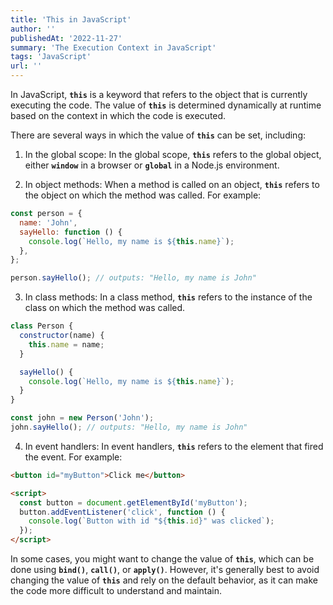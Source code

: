```yaml
---
title: 'This in JavaScript'
author: ''
publishedAt: '2022-11-27'
summary: 'The Execution Context in JavaScript'
tags: 'JavaScript'
url: ''
---
```


In JavaScript, **`this`** is a keyword that refers to the object that is currently executing the code. The value of **`this`** is determined dynamically at runtime based on the context in which the code is executed.

There are several ways in which the value of **`this`** can be set, including:

1. In the global scope: In the global scope, **`this`** refers to the global object, either **`window`** in a browser or **`global`** in a Node.js environment.

2. In object methods: When a method is called on an object, **`this`** refers to the object on which the method was called. For example:

```jsx
const person = {
  name: 'John',
  sayHello: function () {
    console.log(`Hello, my name is ${this.name}`);
  },
};

person.sayHello(); // outputs: "Hello, my name is John"
```

3. In class methods: In a class method, **`this`** refers to the instance of the class on which the method was called.

```jsx
class Person {
  constructor(name) {
    this.name = name;
  }

  sayHello() {
    console.log(`Hello, my name is ${this.name}`);
  }
}

const john = new Person('John');
john.sayHello(); // outputs: "Hello, my name is John"
```

4. In event handlers: In event handlers, **`this`** refers to the element that fired the event. For example:

```html
<button id="myButton">Click me</button>

<script>
  const button = document.getElementById('myButton');
  button.addEventListener('click', function () {
    console.log(`Button with id "${this.id}" was clicked`);
  });
</script>
```

In some cases, you might want to change the value of **`this`**, which can be done using **`bind()`**, **`call()`**, or **`apply()`**. However, it's generally best to avoid changing the value of **`this`** and rely on the default behavior, as it can make the code more difficult to understand and maintain.
